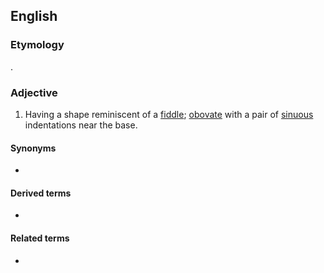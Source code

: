 ==English==

===Etymology===
{{etyl|la|en}} {{lena}} {{m|la|pandura||a pandore}}.

===Adjective===
{{en-adj}}

# {{lb|en|botany|of leaves}} Having a shape reminiscent of a [[fiddle]]; [[obovate]] with a pair of [[sinuous]] indentations near the base.

====Synonyms====
* {{l|en|panduriform}}

====Derived terms====
* {{l|en|obpandurate}}

====Related terms====
* {{l|en|lyrate}}
